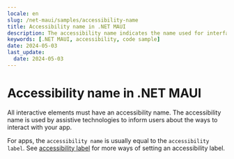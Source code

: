 ```yaml
---
locale: en
slug: /net-maui/samples/accessibility-name
title: Accessibility name in .NET MAUI
description: The accessibility name indicates the name used for interface elements by assistive technologies.
keywords: [.NET MAUI, accessibility, code sample]
date: 2024-05-03
last_update:
  date: 2024-05-03
---
```


# Accessibility name in .NET MAUI

All interactive elements must have an accessibility name. The accessibility name is used by assistive technologies to inform users about the ways to interact with your app.

For apps, the `accessibility name` is usually equal to the `accessibility label`. See [accessibility label](https://github.com/appt-org/accessibility-code-examples/blob/main/accessibility-label.md) for more ways of setting an accessibility label.

<CodeSample id="accessibility-name" locale="en" platform="net-maui"/>
